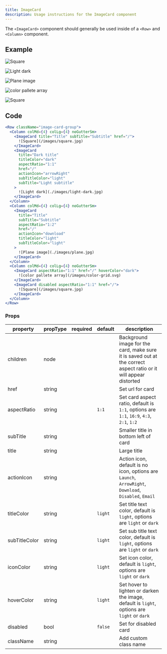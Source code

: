 ```yaml
---
title: ImageCard
description: Usage instructions for the ImageCard component
---
```


<PageDescription>

The `<ImageCard>` component should generally be used inside of a `<Row>` and `<Column>` component.

</PageDescription>

## Example

<Row className="image-card-group">
<Column colMd={4} colLg={4} noGutterSm>
    <ImageCard
      title="Title"
      subTitle="Subtitle"
      href="/"
      >

![Square](/images/square.jpg)

  </ImageCard>
  <ImageCard
      title="Dark title"
      titleColor="dark"
      aspectRatio="1:1"
      href="/"
      actionIcon="arrowRight"
      subTitleColor="light"
      subTitle="Light subtitle"
      >

![Light dark](./images/light-dark.jpg)

  </ImageCard>
</Column>
<Column colMd={4} colLg={4} noGutterSm>
    <ImageCard
      title="Title"
      subTitle="Subtitle"
      aspectRatio="1:2"
      href="/"
      actionIcon="download"
      titleColor="light"
      subTitleColor="light"
      >

![Plane image](./images/plane.jpg)

  </ImageCard>
</Column>
<Column colMd={4} colLg={4} noGutterSm>
    <ImageCard
      aspectRatio="1:1"
      href="/"
      hoverColor="dark"
      >

![color pallete array](/images/color-grid.svg)

  </ImageCard>
      <ImageCard
      disabled
      aspectRatio="1:1"
      href="/"
      >

![Square](/images/square.jpg)

  </ImageCard>
</Column>
</Row>

## Code

```jsx path=components/ImageCard/ImageCard.js src=https://github.com/carbon-design-system/gatsby-theme-carbon/tree/master/packages/gatsby-theme-carbon/src/components/ImageCard
<Row className="image-card-group">
  <Column colMd={4} colLg={4} noGutterSm>
    <ImageCard title="Title" subTitle="Subtitle" href="/">
      ![Square](/images/square.jpg)
    </ImageCard>
    <ImageCard
      title="Dark title"
      titleColor="dark"
      aspectRatio="1:1"
      href="/"
      actionIcon="arrowRight"
      subTitleColor="light"
      subTitle="Light subtitle"
    >
      ![Light dark](./images/light-dark.jpg)
    </ImageCard>
  </Column>
  <Column colMd={4} colLg={4} noGutterSm>
    <ImageCard
      title="Title"
      subTitle="Subtitle"
      aspectRatio="1:2"
      href="/"
      actionIcon="download"
      titleColor="light"
      subTitleColor="light"
    >
      ![Plane image](./images/plane.jpg)
    </ImageCard>
  </Column>
  <Column colMd={4} colLg={4} noGutterSm>
    <ImageCard aspectRatio="1:1" href="/" hoverColor="dark">
      ![color pallete array](/images/color-grid.svg)
    </ImageCard>
    <ImageCard disabled aspectRatio="1:1" href="/">
      ![Square](/images/square.jpg)
    </ImageCard>
  </Column>
</Row>
```

### Props

| property      | propType | required | default | description                                                                                                      |
| ------------- | -------- | -------- | ------- | ---------------------------------------------------------------------------------------------------------------- |
| children      | node     |          |         | Background image for the card, make sure it is saved out at the correct aspect ratio or it will appear distorted |
| href          | string   |          |         | Set url for card                                                                                                 |
| aspectRatio   | string   |          | `1:1`   | Set card aspect ratio, default is `1:1`, options are `1:1`, `16:9`, `4:3`, `2:1`, `1:2`                          |
| subTitle      | string   |          |         | Smaller title in bottom left of card                                                                             |
| title         | string   |          |         | Large title                                                                                                      |
| actionIcon    | string   |          |         | Action icon, default is no icon, options are `Launch`, `ArrowRight`, `Download`, `Disabled`, `Email`             |
| titleColor    | string   |          | `light` | Set title text color, default is `light`, options are `light` or `dark`                                          |
| subTitleColor | string   |          | `light` | Set sub title text color, default is `light`, options are `light` or `dark`                                      |
| iconColor     | string   |          | `light` | Set icon color, default is `light`, options are `light` or `dark`                                                |
| hoverColor    | string   |          | `light` | Set hover to lighten or darken the image, default is `light`, options are `light` or `dark`                      |
| disabled      | bool     |          | `false` | Set for disabled card                                                                                            |
| className     | string   |          |         | Add custom class name                                                                                            |
